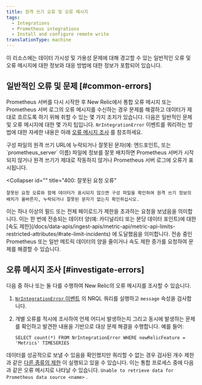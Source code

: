 ```yaml
---
title: 원격 쓰기 오류 및 오류 메시지
tags:
  - Integrations
  - Prometheus integrations
  - Install and configure remote write
translationType: machine
---
```


이 리소스에는 데이터 가시성 및 가용성 문제에 대해 경고할 수 있는 일반적인 오류 및 오류 메시지에 대한 정보와 대응 방법에 대한 정보가 포함되어 있습니다.

## 일반적인 오류 및 문제 [#common-errors]

Prometheus 서버를 다시 시작한 후 New Relic에서 통합 오류 메시지 또는 Prometheus 서버 로그의 오류 메시지를 수신하는 경우 문제를 해결하고 데이터가 제대로 흐르도록 하기 위해 취할 수 있는 몇 가지 조치가 있습니다. 다음은 일반적인 문제 및 오류 메시지에 대한 몇 가지 팁입니다. `NrIntegrationError` 이벤트를 쿼리하는 방법에 대한 자세한 내용은 아래 [오류 메시지 조사](#investigate-errors) 를 참조하세요.

<CollapserGroup>
  <Collapser
    id=""
    title="구성 오류"
  >
    구성 파일의 원격 쓰기 URL에 누락되거나 잘못된 문자(예: 엔드포인트, <InlinePopover type="licenseKey"/>또는 `prometheus_server` 이름) 파일에 정보를 잘못 배치하면 Prometheus 서버가 시작되지 않거나 원격 쓰기가 제대로 작동하지 않거나 Prometheus 서버 로그에 오류가 표시됩니다.
  </Collapser>

  <Collapser
    id=""
    title="400: 잘못된 요청 오류"
  >
    잘못된 요청 오류와 함께 데이터가 표시되지 않으면 구성 파일을 확인하여 원격 쓰기 정보의 배치가 올바른지, 누락되거나 잘못된 문자가 없는지 확인하십시오.
  </Collapser>

  <Collapser title="413: 요청 엔터티가 너무 큼 오류">
    이는 하나 이상의 필드 또는 전체 페이로드가 제한을 초과하는 요청을 보냈음을 의미합니다.
  </Collapser>

  <Collapser title="429: 속도 제한 오류">
    이는 한 번에 전송되는 데이터 양(예: 카디널리티 또는 분당 데이터 포인트)에 대한 [속도 제한](/docs/data-apis/ingest-apis/metric-api/metric-api-limits-restricted-attributes/#rate-limit-incidents) 에 도달했음을 의미합니다. 전송 중인 Prometheus 또는 일반 메트릭 데이터의 양을 줄이거나 속도 제한 증가를 요청하여 문제를 해결할 수 있습니다.
  </Collapser>
</CollapserGroup>

## 오류 메시지 조사 [#investigate-errors]

다음 중 하나 또는 둘 다를 수행하여 New Relic의 오류 메시지를 조사할 수 있습니다.

1. [`NrIntegrationError` 이벤트](/docs/telemetry-data-platform/manage-data/nrintegrationerror) 의 NRQL 쿼리를 실행하고 `message` 속성을 검사합니다.

2. 개별 오류를 적시에 조사하여 언제 어디서 발생하는지 그리고 동시에 발생하는 문제를 확인하고 발견한 내용을 기반으로 대상 문제 해결을 수행합니다. 예를 들어:

   ```
   SELECT count(*) FROM NrIntegrationError WHERE newRelicFeature = 'Metrics' TIMESERIES
   ```

데이터를 성공적으로 보낼 수 있음을 확인했지만 쿼리할 수 없는 경우 검사된 개수 제한과 같은 [다른 종류의 제한](/docs/insights/use-insights-ui/manage-account-data/rate-limits-insights) 이 실행되고 있을 수 있습니다. 이는 통합 프로세스 중에 다음과 같은 오류 메시지로 나타날 수 있습니다. `Unable to retrieve data for Prometheus data source <name>` .